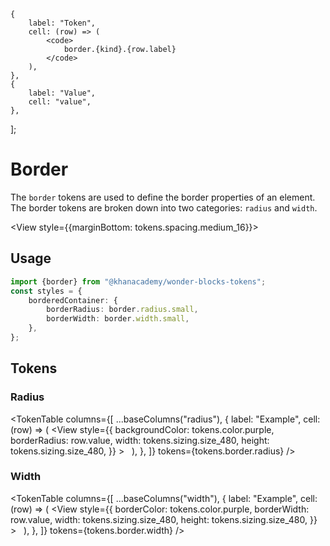 


<Meta title="Packages / Tokens / Border" />

    {
        label: "Token",
        cell: (row) => (
            <code>
                border.{kind}.{row.label}
            </code>
        ),
    },
    {
        label: "Value",
        cell: "value",
    },
];

# Border

The `border` tokens are used to define the border properties of an element. The
border tokens are broken down into two categories: `radius` and `width`.

<View style={{marginBottom: tokens.spacing.medium_16}}>
    <Banner
        kind="info"
        text="We don't define border colors here, and instead we recommend you to rely on the `color` token primitives to build on top of that."
        layout="floating"
    />
</View>

## Usage

```ts
import {border} from "@khanacademy/wonder-blocks-tokens";
const styles = {
    borderedContainer: {
        borderRadius: border.radius.small,
        borderWidth: border.width.small,
    },
};
```

## Tokens

### Radius

<TokenTable
    columns={[
        ...baseColumns("radius"),
        {
            label: "Example",
            cell: (row) => (
                <View
                    style={{
                        backgroundColor: tokens.color.purple,
                        borderRadius: row.value,
                        width: tokens.sizing.size_480,
                        height: tokens.sizing.size_480,
                    }}
                >
                    &nbsp;
                </View>
            ),
        },
    ]}
    tokens={tokens.border.radius}
/>

### Width

<TokenTable
    columns={[
        ...baseColumns("width"),
        {
            label: "Example",
            cell: (row) => (
                <View
                    style={{
                        borderColor: tokens.color.purple,
                        borderWidth: row.value,
                        width: tokens.sizing.size_480,
                        height: tokens.sizing.size_480,
                    }}
                >
                    &nbsp;
                </View>
            ),
        },
    ]}
    tokens={tokens.border.width}
/>
